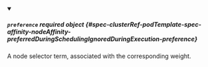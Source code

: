 


<details className="config-field" data-expandable="true" open>
<summary>

##### `preference` <span className="config-field-required" data-required="false">required</span> <span className="config-field-type">object</span> <span className="config-field-default"></span> <span className="config-field-enum"></span> {#spec-clusterRef-podTemplate-spec-affinity-nodeAffinity-preferredDuringSchedulingIgnoredDuringExecution-preference}

A node selector term, associated with the corresponding weight.

</summary>

<PartialPreferencereference />


</details>
